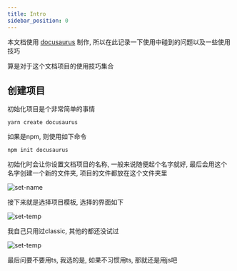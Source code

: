 ```yaml
---
title: Intro
sidebar_position: 0
---
```


本文档使用 [docusaurus](https://docusaurus.io/zh-CN/) 制作, 所以在此记录一下使用中碰到的问题以及一些使用技巧

算是对于这个文档项目的使用技巧集合

## 创建项目

初始化项目是个非常简单的事情

```shell
yarn create docusaurus
```

如果是npm, 则使用如下命令

```shell
npm init docusaurus
```

初始化时会让你设置文档项目的名称, 一般来说随便起个名字就好, 最后会用这个名字创建一个新的文件夹, 项目的文件都放在这个文件夹里

![set-name](/img/docusaurus/set_name.png)

接下来就是选择项目模板, 选择的界面如下

![set-temp](/img/docusaurus/set_temp.png)

我自己只用过classic, 其他的都还没试过

![set-temp](/img/docusaurus/set_ts.png)

最后问要不要用ts, 我选的是, 如果不习惯用ts, 那就还是用js吧



